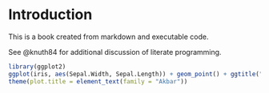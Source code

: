 # Introduction

This is a book created from markdown and executable code.

See @knuth84 for additional discussion of literate programming.

```r
library(ggplot2)
ggplot(iris, aes(Sepal.Width, Sepal.Length)) + geom_point() + ggtitle("Iris Dataset") +
theme(plot.title = element_text(family = "Akbar"))
```

